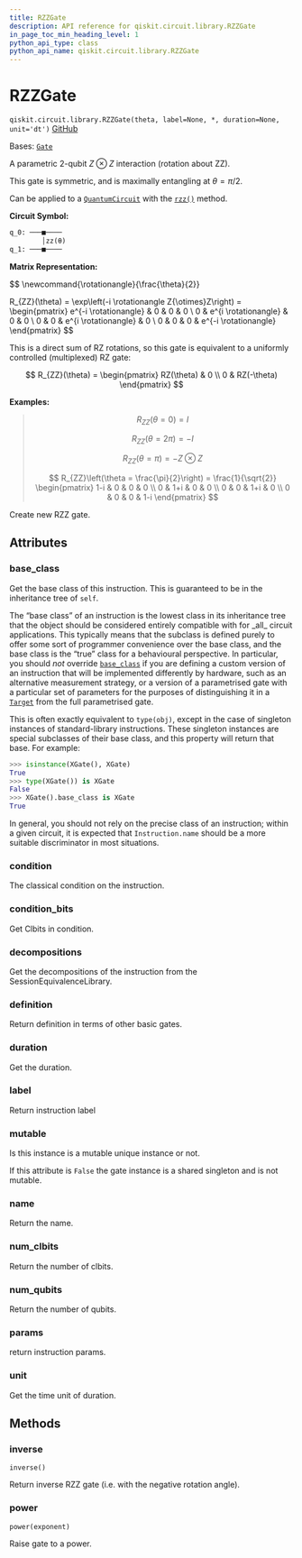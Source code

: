 ```yaml
---
title: RZZGate
description: API reference for qiskit.circuit.library.RZZGate
in_page_toc_min_heading_level: 1
python_api_type: class
python_api_name: qiskit.circuit.library.RZZGate
---
```


# RZZGate

<span id="qiskit.circuit.library.RZZGate" />

`qiskit.circuit.library.RZZGate(theta, label=None, *, duration=None, unit='dt')` [GitHub](https://github.com/qiskit/qiskit/tree/stable/0.46/qiskit/circuit/library/standard_gates/rzz.py "view source code")

Bases: [`Gate`](qiskit.circuit.Gate "qiskit.circuit.gate.Gate")

A parametric 2-qubit $Z \otimes Z$ interaction (rotation about ZZ).

This gate is symmetric, and is maximally entangling at $\theta = \pi/2$.

Can be applied to a [`QuantumCircuit`](qiskit.circuit.QuantumCircuit "qiskit.circuit.QuantumCircuit") with the [`rzz()`](qiskit.circuit.QuantumCircuit#rzz "qiskit.circuit.QuantumCircuit.rzz") method.

**Circuit Symbol:**

```python
q_0: ───■────
        │zz(θ)
q_1: ───■────
```

**Matrix Representation:**

$$
\newcommand{\rotationangle}{\frac{\theta}{2}}

R_{ZZ}(\theta) = \exp\left(-i \rotationangle Z{\otimes}Z\right) =
    \begin{pmatrix}
        e^{-i \rotationangle} & 0 & 0 & 0 \\
        0 & e^{i \rotationangle} & 0 & 0 \\
        0 & 0 & e^{i \rotationangle} & 0 \\
        0 & 0 & 0 & e^{-i \rotationangle}
    \end{pmatrix}
$$

This is a direct sum of RZ rotations, so this gate is equivalent to a uniformly controlled (multiplexed) RZ gate:

$$
R_{ZZ}(\theta) =
    \begin{pmatrix}
        RZ(\theta) & 0 \\
        0 & RZ(-\theta)
    \end{pmatrix}
$$

**Examples:**

> $$
> R_{ZZ}(\theta = 0) = I
> $$
>
> $$
> R_{ZZ}(\theta = 2\pi) = -I
> $$
>
> $$
> R_{ZZ}(\theta = \pi) = - Z \otimes Z
> $$
>
> $$
> R_{ZZ}\left(\theta = \frac{\pi}{2}\right) = \frac{1}{\sqrt{2}}
>                         \begin{pmatrix}
>                             1-i & 0 & 0 & 0 \\
>                             0 & 1+i & 0 & 0 \\
>                             0 & 0 & 1+i & 0 \\
>                             0 & 0 & 0 & 1-i
>                         \end{pmatrix}
> $$

Create new RZZ gate.

## Attributes

<span id="qiskit.circuit.library.RZZGate.base_class" />

### base\_class

Get the base class of this instruction. This is guaranteed to be in the inheritance tree of `self`.

The “base class” of an instruction is the lowest class in its inheritance tree that the object should be considered entirely compatible with for \_all\_ circuit applications. This typically means that the subclass is defined purely to offer some sort of programmer convenience over the base class, and the base class is the “true” class for a behavioural perspective. In particular, you should *not* override [`base_class`](#qiskit.circuit.library.RZZGate.base_class "qiskit.circuit.library.RZZGate.base_class") if you are defining a custom version of an instruction that will be implemented differently by hardware, such as an alternative measurement strategy, or a version of a parametrised gate with a particular set of parameters for the purposes of distinguishing it in a [`Target`](qiskit.transpiler.Target "qiskit.transpiler.Target") from the full parametrised gate.

This is often exactly equivalent to `type(obj)`, except in the case of singleton instances of standard-library instructions. These singleton instances are special subclasses of their base class, and this property will return that base. For example:

```python
>>> isinstance(XGate(), XGate)
True
>>> type(XGate()) is XGate
False
>>> XGate().base_class is XGate
True
```

In general, you should not rely on the precise class of an instruction; within a given circuit, it is expected that `Instruction.name` should be a more suitable discriminator in most situations.

<span id="qiskit.circuit.library.RZZGate.condition" />

### condition

The classical condition on the instruction.

<span id="qiskit.circuit.library.RZZGate.condition_bits" />

### condition\_bits

Get Clbits in condition.

<span id="qiskit.circuit.library.RZZGate.decompositions" />

### decompositions

Get the decompositions of the instruction from the SessionEquivalenceLibrary.

<span id="qiskit.circuit.library.RZZGate.definition" />

### definition

Return definition in terms of other basic gates.

<span id="qiskit.circuit.library.RZZGate.duration" />

### duration

Get the duration.

<span id="qiskit.circuit.library.RZZGate.label" />

### label

Return instruction label

<span id="qiskit.circuit.library.RZZGate.mutable" />

### mutable

Is this instance is a mutable unique instance or not.

If this attribute is `False` the gate instance is a shared singleton and is not mutable.

<span id="qiskit.circuit.library.RZZGate.name" />

### name

Return the name.

<span id="qiskit.circuit.library.RZZGate.num_clbits" />

### num\_clbits

Return the number of clbits.

<span id="qiskit.circuit.library.RZZGate.num_qubits" />

### num\_qubits

Return the number of qubits.

<span id="qiskit.circuit.library.RZZGate.params" />

### params

return instruction params.

<span id="qiskit.circuit.library.RZZGate.unit" />

### unit

Get the time unit of duration.

## Methods

### inverse

<span id="qiskit.circuit.library.RZZGate.inverse" />

`inverse()`

Return inverse RZZ gate (i.e. with the negative rotation angle).

### power

<span id="qiskit.circuit.library.RZZGate.power" />

`power(exponent)`

Raise gate to a power.

